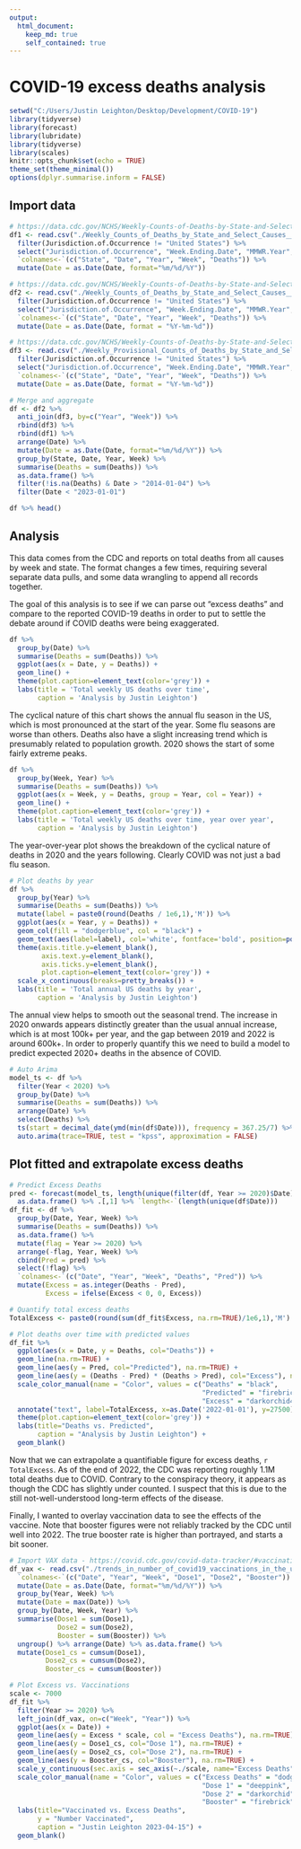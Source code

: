 ```yaml
---
output: 
  html_document:
    keep_md: true
    self_contained: true
---
```


# COVID-19 excess deaths analysis

```r
setwd("C:/Users/Justin Leighton/Desktop/Development/COVID-19")
library(tidyverse)
library(forecast)
library(lubridate)
library(tidyverse)
library(scales)
knitr::opts_chunk$set(echo = TRUE)
theme_set(theme_minimal())
options(dplyr.summarise.inform = FALSE)
```

## Import data

```r
# https://data.cdc.gov/NCHS/Weekly-Counts-of-Deaths-by-State-and-Select-Causes/3yf8-kanr
df1 <- read.csv("./Weekly_Counts_of_Deaths_by_State_and_Select_Causes__2014-2018.csv") %>%
  filter(Jurisdiction.of.Occurrence != "United States") %>%
  select("Jurisdiction.of.Occurrence", "Week.Ending.Date", "MMWR.Year", "MMWR.Week", "All..Cause") %>%
  `colnames<-`(c("State", "Date", "Year", "Week", "Deaths")) %>%
  mutate(Date = as.Date(Date, format="%m/%d/%Y"))

# https://data.cdc.gov/NCHS/Weekly-Counts-of-Deaths-by-State-and-Select-Causes/muzy-jte6
df2 <- read.csv("./Weekly_Counts_of_Deaths_by_State_and_Select_Causes__2019-2020.csv") %>%
  filter(Jurisdiction.of.Occurrence != "United States") %>%
  select("Jurisdiction.of.Occurrence", "Week.Ending.Date", "MMWR.Year", "MMWR.Week", "All.Cause") %>%
  `colnames<-`(c("State", "Date", "Year", "Week", "Deaths")) %>%
  mutate(Date = as.Date(Date, format = "%Y-%m-%d"))

# https://data.cdc.gov/NCHS/Weekly-Counts-of-Deaths-by-State-and-Select-Causes/muzy-jte6
df3 <- read.csv("./Weekly_Provisional_Counts_of_Deaths_by_State_and_Select_Causes__2020-2023.csv") %>%
  filter(Jurisdiction.of.Occurrence != "United States") %>%
  select("Jurisdiction.of.Occurrence", "Week.Ending.Date", "MMWR.Year", "MMWR.Week", "All.Cause") %>%
  `colnames<-`(c("State", "Date", "Year", "Week", "Deaths")) %>%
  mutate(Date = as.Date(Date, format = "%Y-%m-%d"))

# Merge and aggregate
df <- df2 %>%
  anti_join(df3, by=c("Year", "Week")) %>%
  rbind(df3) %>%
  rbind(df1) %>%
  arrange(Date) %>%
  mutate(Date = as.Date(Date, format="%m/%d/%Y")) %>%
  group_by(State, Date, Year, Week) %>%
  summarise(Deaths = sum(Deaths)) %>%
  as.data.frame() %>%
  filter(!is.na(Deaths) & Date > "2014-01-04") %>%
  filter(Date < "2023-01-01")

df %>% head()
```

## Analysis

This data comes from the CDC and reports on total deaths from all causes by week and state. The format changes a few times, requiring several separate data pulls, and some data wrangling to append all records together.

The goal of this analysis is to see if we can parse out "excess deaths" and compare to the reported COVID-19 deaths in order to put to settle the debate around if COVID deaths were being exaggerated. 

```r
df %>%
  group_by(Date) %>%
  summarise(Deaths = sum(Deaths)) %>%
  ggplot(aes(x = Date, y = Deaths)) +
  geom_line() +
  theme(plot.caption=element_text(color='grey')) +
  labs(title = 'Total weekly US deaths over time',
       caption = 'Analysis by Justin Leighton')
```

The cyclical nature of this chart shows the annual flu season in the US, which is most pronounced at the start of the year. Some flu seasons are worse than others. Deaths also have a slight increasing trend which is presumably related to population growth. 2020 shows the start of some fairly extreme peaks.

```r
df %>%
  group_by(Week, Year) %>%
  summarise(Deaths = sum(Deaths)) %>%
  ggplot(aes(x = Week, y = Deaths, group = Year, col = Year)) +
  geom_line() +
  theme(plot.caption=element_text(color='grey')) +
  labs(title = 'Total weekly US deaths over time, year over year',
       caption = 'Analysis by Justin Leighton')
```

The year-over-year plot shows the breakdown of the cyclical nature of deaths in 2020 and the years following. Clearly COVID was not just a bad flu season.

```r
# Plot deaths by year
df %>%
  group_by(Year) %>%
  summarise(Deaths = sum(Deaths)) %>%
  mutate(label = paste0(round(Deaths / 1e6,1),'M')) %>%
  ggplot(aes(x = Year, y = Deaths)) +
  geom_col(fill = "dodgerblue", col = "black") + 
  geom_text(aes(label=label), col='white', fontface='bold', position=position_stack(vjust=0.95)) +
  theme(axis.title.y=element_blank(),
        axis.text.y=element_blank(),
        axis.ticks.y=element_blank(),
        plot.caption=element_text(color='grey')) +
  scale_x_continuous(breaks=pretty_breaks()) +
  labs(title = 'Total annual US deaths by year',
       caption = 'Analysis by Justin Leighton')
```

The annual view helps to smooth out the seasonal trend. The increase in 2020 onwards appears distinctly greater than the usual annual increase, which is at most 100k+ per year, and the gap between 2019 and 2022 is around 600k+. In order to properly quantify this we need to build a model to predict expected 2020+ deaths in the absence of COVID.

```r
# Auto Arima
model_ts <- df %>%
  filter(Year < 2020) %>%
  group_by(Date) %>%
  summarise(Deaths = sum(Deaths)) %>%
  arrange(Date) %>%
  select(Deaths) %>%
  ts(start = decimal_date(ymd(min(df$Date))), frequency = 367.25/7) %>%
  auto.arima(trace=TRUE, test = "kpss", approximation = FALSE)
```

## Plot fitted and extrapolate excess deaths

```r
# Predict Excess Deaths
pred <- forecast(model_ts, length(unique(filter(df, Year >= 2020)$Date))) %>%
  as.data.frame() %>% .[,1] %>% `length<-`(length(unique(df$Date)))
df_fit <- df %>%
  group_by(Date, Year, Week) %>%
  summarise(Deaths = sum(Deaths)) %>%
  as.data.frame() %>%
  mutate(flag = Year >= 2020) %>%
  arrange(-flag, Year, Week) %>%
  cbind(Pred = pred) %>%
  select(!flag) %>%
  `colnames<-`(c("Date", "Year", "Week", "Deaths", "Pred")) %>%
  mutate(Excess = as.integer(Deaths - Pred),
         Excess = ifelse(Excess < 0, 0, Excess))

# Quantify total excess deaths
TotalExcess <- paste0(round(sum(df_fit$Excess, na.rm=TRUE)/1e6,1),'M')

# Plot deaths over time with predicted values
df_fit %>%
  ggplot(aes(x = Date, y = Deaths, col="Deaths")) +
  geom_line(na.rm=TRUE) +
  geom_line(aes(y = Pred, col="Predicted"), na.rm=TRUE) +
  geom_line(aes(y = (Deaths - Pred) * (Deaths > Pred), col="Excess"), na.rm=TRUE) +
  scale_color_manual(name = "Color", values = c("Deaths" = "black", 
                                                "Predicted" = "firebrick1",
                                                "Excess" = "darkorchid4")) +
  annotate("text", label=TotalExcess, x=as.Date('2022-01-01'), y=27500) +
  theme(plot.caption=element_text(color='grey')) +
  labs(title="Deaths vs. Predicted",
       caption = "Analysis by Justin Leighton") +
  geom_blank()
```

Now that we can extrapolate a quantifiable figure for excess deaths, `r TotalExcess`. As of the end of 2022, the CDC was reporting roughly 1.1M total deaths due to COVID. Contrary to the conspiracy theory, it appears as though the CDC has slightly under counted. I suspect that this is due to the still not-well-understood long-term effects of the disease.

Finally, I wanted to overlay vaccination data to see the effects of the vaccine. Note that booster figures were not reliably tracked by the CDC until well into 2022. The true booster rate is higher than portrayed, and starts a bit sooner.

```r
# Import VAX data - https://covid.cdc.gov/covid-data-tracker/#vaccination-trends
df_vax <- read.csv("./trends_in_number_of_covid19_vaccinations_in_the_us.csv") %>% 
  `colnames<-`(c("Date", "Year", "Week", "Dose1", "Dose2", "Booster")) %>%
  mutate(Date = as.Date(Date, format="%m/%d/%Y")) %>%
  group_by(Year, Week) %>%
  mutate(Date = max(Date)) %>%
  group_by(Date, Week, Year) %>%
  summarise(Dose1 = sum(Dose1),
            Dose2 = sum(Dose2),
            Booster = sum(Booster)) %>%
  ungroup() %>% arrange(Date) %>% as.data.frame() %>%
  mutate(Dose1_cs = cumsum(Dose1),
         Dose2_cs = cumsum(Dose2),
         Booster_cs = cumsum(Booster))

# Plot Excess vs. Vaccinations
scale <- 7000
df_fit %>%
  filter(Year >= 2020) %>%
  left_join(df_vax, on=c("Week", "Year")) %>%
  ggplot(aes(x = Date)) +
  geom_line(aes(y = Excess * scale, col = "Excess Deaths"), na.rm=TRUE) + 
  geom_line(aes(y = Dose1_cs, col="Dose 1"), na.rm=TRUE) + 
  geom_line(aes(y = Dose2_cs, col="Dose 2"), na.rm=TRUE) +
  geom_line(aes(y = Booster_cs, col="Booster"), na.rm=TRUE) +
  scale_y_continuous(sec.axis = sec_axis(~./scale, name="Excess Deaths")) +
  scale_color_manual(name = "Color", values = c("Excess Deaths" = "dodgerblue", 
                                                "Dose 1" = "deeppink",
                                                "Dose 2" = "darkorchid",
                                                "Booster" = "firebrick")) +
  labs(title="Vaccinated vs. Excess Deaths",
       y = "Number Vaccinated",
       caption = "Justin Leighton 2023-04-15") +
  geom_blank()
```











